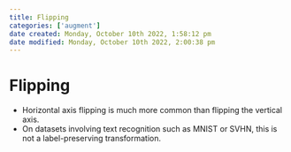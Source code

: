 ```yaml
---
title: Flipping
categories: ['augment']
date created: Monday, October 10th 2022, 1:58:12 pm
date modified: Monday, October 10th 2022, 2:00:38 pm
---
```


# Flipping
- Horizontal axis flipping is much more common than flipping the vertical axis.
- On datasets involving text recognition such as MNIST or SVHN, this is not a label-preserving transformation.



